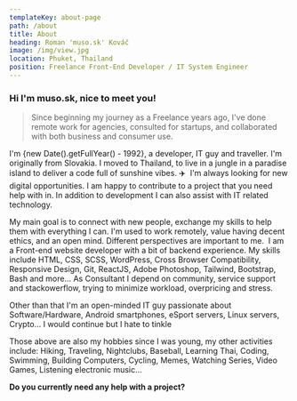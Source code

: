 ```yaml
---
templateKey: about-page
path: /about
title: About
heading: Roman 'muso.sk' Kováč
image: /img/view.jpg
location: Phuket, Thailand
position: Freelance Front-End Developer / IT System Engineer
---
```


### Hi I'm muso.sk, nice to meet you!

> Since beginning my journey as a Freelance years ago, I've done remote work for agencies, consulted for startups, and collaborated with both business and consumer use.

I'm {new Date().getFullYear() - 1992}, a developer, IT guy and traveller. I'm originally from Slovakia. I moved to Thailand, to live in a jungle in a paradise island to deliver a code full of sunshine vibes. ✈️⁣⁣⁣
⁣⁣
I'm always looking for new digital opportunities. I am happy to contribute to a project that you need help with in. In addition to development I can also assist with IT related technology.

My main goal is to connect with new people, exchange my skills to help them with everything I can.
I'm used to work remotely, value having decent ethics, and an open mind. Different perspectives are important to me.
⁣⁣
I am a Front-end website developer with a bit of backend experience. My skills include HTML, CSS, SCSS, WordPress, Cross Browser Compatibility, Responsive Design, Git, ReactJS, Adobe Photoshop, Tailwind, Bootstrap, Bash and more...
As Consultant I depend on community, service support and stackowerflow, trying to minimize workload, overpricing and stress.

Other than that I'm an open-minded IT guy passionate about Software/Hardware, Android smartphones, eSport servers, Linux servers, Crypto... I would continue but I hate to tinkle

Those above are also my hobbies since I was young, my other activities include: Hiking, Traveling, Nightclubs, Baseball, Learning Thai, Coding, Swimming, Building Computers, Cycling, Memes, Watching Series, Video Games, Listening electronic music...⁣⁣⁣⁣

**Do you currently need any help with a project?**
